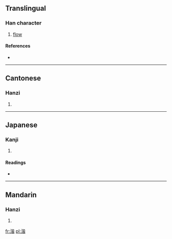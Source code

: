 ==Translingual==

===Han character===
{{Han char|rn=85|rad=水|as=09|sn=12|four=3116<sub>1</sub>|canj=水心心日 (EPPA)}}

# [[flow]]

====References====
* {{Han ref|kx=0637.190|dkj=17848|dj=1044.140|hdz=31672.080|uh=6E5D|ud=28253|bh=D9F4|bd=55796}}

----

==Cantonese==

===Hanzi===
{{yue-hanzi|jyut=|y=gaai1}}

# {{defn|Cantonese|sort=水09}}

----

==Japanese==

===Kanji===
{{ja-kanji|grade=|rs=水09}}

# {{defn|Japanese|sort=水09}}

====Readings====
* {{ja-readings|on=[[かい]] (kai)|kun=[[ながれる]] (nagareru)}}

----

==Mandarin==

===Hanzi===
{{cmn-hanzi|pin=[[jiē]] ([[jie1]])|wg=chieh<sup>1</sup>}}

# {{defn|Mandarin|sort=水09}}

[[fr:湝]]
[[pl:湝]]